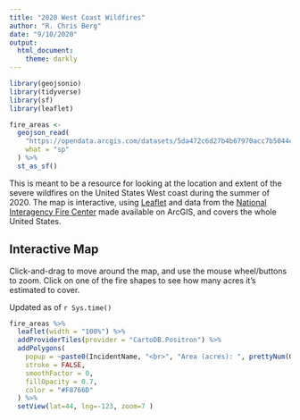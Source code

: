 ```yaml
---
title: "2020 West Coast Wildfires"
author: "R. Chris Berg"
date: "9/10/2020"
output: 
  html_document:
    theme: darkly
---
```


```r

library(geojsonio)
library(tidyverse)
library(sf)
library(leaflet)

fire_areas <- 
  geojson_read(
    "https://opendata.arcgis.com/datasets/5da472c6d27b4b67970acc7b5044c862_0.geojson", 
    what = "sp"
  ) %>%
  st_as_sf()

```

This is meant to be a resource for looking at the location and extent of the severe wildfires on the United States West coast during the summer of 2020. The map is interactive, using [Leaflet](https://leafletjs.com/) and data from the [National Interagency Fire Center](https://data-nifc.opendata.arcgis.com/datasets/wildfire-perimeters) made available on ArcGIS, and covers the whole United States.

## Interactive Map

Click-and-drag to move around the map, and use the mouse wheel/buttons to zoom. Click on one of the fire shapes to see how many acres it's estimated to cover.

Updated as of `r Sys.time()`

```r
fire_areas %>%
  leaflet(width = "100%") %>%
  addProviderTiles(provider = "CartoDB.Positron") %>%
  addPolygons(
    popup = ~paste0(IncidentName, "<br>", "Area (acres): ", prettyNum(GISAcres, big.mark=",")),
    stroke = FALSE,
    smoothFactor = 0,
    fillOpacity = 0.7,
    color = "#F8766D"
  ) %>% 
  setView(lat=44, lng=-123, zoom=7 )
```

